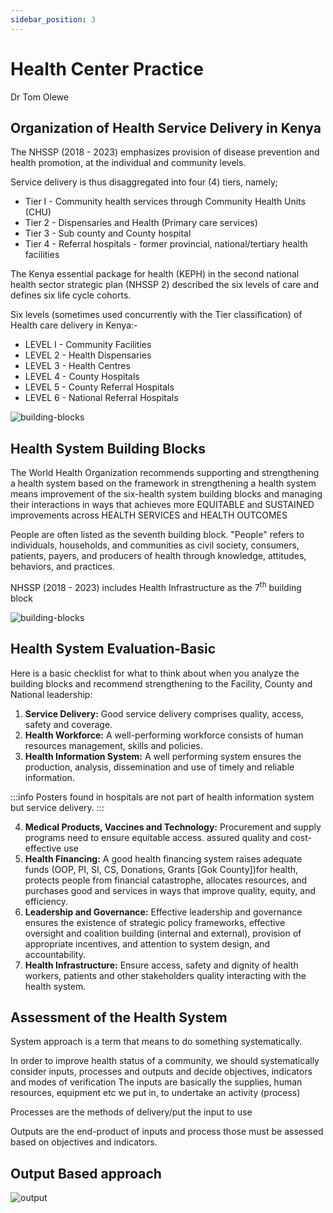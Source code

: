 ```yaml
---
sidebar_position: 3
---
```


# Health Center Practice

Dr Tom Olewe

## Organization of Health Service Delivery in Kenya

The NHSSP (2018 - 2023) emphasizes provision of disease prevention and health promotion, at the individual and community levels.

Service delivery is thus disaggregated into four (4) tiers, namely;

- Tier I - Community health services through Community Health Units (CHU)
- Tier 2 - Dispensaries and Health (Primary care services)
- Tier 3 - Sub county and County hospital
- Tier 4 - Referral hospitals - former provincial, national/tertiary health facilities

The Kenya essential package for health (KEPH) in the second national health sector
strategic plan (NHSSP 2) described the six levels of care and defines six life cycle
cohorts.

Six levels (sometimes used concurrently with the Tier classification) of Health care delivery in Kenya:-

- LEVEL I - Community Facilities
- LEVEL 2 - Health Dispensaries
- LEVEL 3 - Health Centres
- LEVEL 4 - County Hospitals
- LEVEL 5 - County Referral Hospitals
- LEVEL 6 - National Referral Hospitals

<div style={{ display: 'flex', justifyContent: 'center' }}>
  <img src="https://i.imgur.com/tlVfiuJ.jpg" alt="building-blocks" />
</div>

## Health System Building Blocks

The World Health Organization recommends supporting and strengthening a health system based on the framework in
strengthening a health system means improvement of the six-health system building blocks and managing their interactions in ways that achieves more EQUITABLE and SUSTAINED improvements across HEALTH SERVICES and HEALTH
OUTCOMES

People are often listed as the seventh building block. "People" refers to individuals, households, and communities as civil society, consumers, patients, payers, and producers of health through knowledge, attitudes, behaviors, and practices.

NHSSP (2018 - 2023) includes Health Infrastructure as the 7<sup>th</sup> building block

<div style={{ display: 'flex', justifyContent: 'center' }}>
  <img src="https://i.imgur.com/mn2hEUQ.png" alt="building-blocks" />
</div>

## Health System Evaluation-Basic

Here is a basic checklist for what to think about when you analyze the building blocks and recommend strengthening to the Facility, County and National leadership:

1. **Service Delivery:** Good service delivery comprises quality, access, safety and coverage.
2. **Health Workforce:** A well-performing workforce consists of human resources management, skills and policies.
3. **Health Information System:** A well performing system ensures the production, analysis, dissemination and use of timely and reliable information.

:::info
Posters found in hospitals are not part of health information system but service delivery.
:::

4. **Medical Products, Vaccines and Technology:** Procurement and supply programs need to ensure equitable access. assured quality and cost-effective use
5. **Health Financing:** A good health financing system raises adequate funds (OOP, PI, SI, CS, Donations, Grants [Gok County])for health, protects people from financial catastrophe, allocates resources, and purchases good and services in ways that improve quality, equity, and efficiency.
6. **Leadership and Governance:** Effective leadership and governance ensures the existence of strategic policy frameworks, effective oversight and coalition building (internal and external), provision of appropriate incentives, and attention to system design, and accountability.
7. **Health Infrastructure:** Ensure access, safety and dignity of health workers, patients and other stakeholders quality interacting with the health system.

## Assessment of the Health System

System approach is a term that means to do something systematically.

In order to improve health status of a community, we should systematically consider inputs, processes and outputs and decide objectives, indicators and modes of verification
The inputs are basically the supplies, human resources, equipment etc we put in, to undertake an activity (process)

Processes are the methods of delivery/put the input to use

Outputs are the end-product of inputs and process those must be assessed based on objectives and indicators.

## Output Based approach

<div style={{ display: 'flex', justifyContent: 'center' }}>
  <img src="https://i.imgur.com/ue9tZq7.png" alt="output" />
</div>
